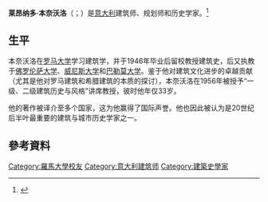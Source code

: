 {{Infobox architect
| name                  = 莱昂纳多·本奈沃洛
| image                 = 
| caption               = 
| birth_name            = 
| birth_date            = {{birth date|1923|9|25}}
| birth_place           = {{flag|Kingdom of Italy}}[[奥尔塔圣朱利奥|奥尔塔圣朱利奥]]
| death_date            = {{Death date and age|2017|1|5|1923|9|25}}
| death_place           = {{ITA}}[[切拉蒂卡|切拉蒂卡]]
| alma_mater            = [[罗马大学|罗马大学]]
}}
'''莱昂纳多·本奈沃洛'''（{{lang-it|Leonardo Benevolo}}；{{bd|1923年|9月25日|2017年|1月5日}}）是[[意大利|意大利]]建筑师、规划师和历史学家。<ref>{{Cite web|title=Benèvolo, Leonardo|url=https://www.treccani.it/enciclopedia/leonardo-benevolo/|accessdate=2021-01-24|publisher=|language=it}}</ref>

== 生平 ==
本奈沃洛在[[罗马大学|罗马大学]]学习建筑学，并于1946年毕业后留校教授建筑史，后又执教于[[佛罗伦萨大学|佛罗伦萨大学]]、[[威尼斯福斯卡里宫大学|威尼斯大学]]和[[巴勒莫大学|巴勒莫大学]]。鉴于他对建筑文化进步的卓越贡献（尤其是他对罗马建筑和希腊建筑的本质的探讨），本奈沃洛在1956年被授予“一级、二级建筑历史与风格”讲席教授，彼时他年仅33岁。

他的著作被译介至多个国家，这为他赢得了国际声誉。他也因此被认为是20世纪后半叶最重要的建筑与城市历史学家之一。

==參考資料==
<references />

{{Authority control}}

{{DEFAULTSORT:Benevolo, Leonardo}}
[[Category:羅馬大學校友|Category:羅馬大學校友]]
[[Category:意大利建筑师|Category:意大利建筑师]]
[[Category:建築史學家|Category:建築史學家]]

{{義大利人物小作品}}
